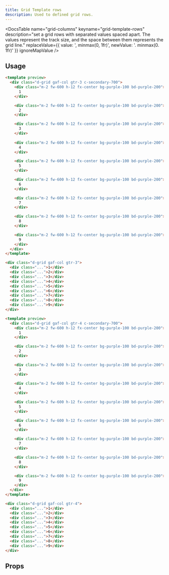 ```yaml
---
title: Grid Template rows
description: Used to defined grid rows.
---
```


<DocsTable
  name="grid-columns"
  keyname="grid-template-rows"
  description="set a grid rows with separated values spaced apart. The values represent the track size, and the space between them represents the grid line."
  replaceValue={{
    value: ', minmax(0, 1fr)',
    newValue: '. minmax(0. 1fr)'
  }}
  ignoreMapValue
/>

## Usage

```html rose
<template preview>
  <div class="d-grid gaf-col gtr-3 c-secondary-700">
    <div class="m-2 fw-600 h-12 fx-center bg-purple-100 bd-purple-200">
      1
    </div>

    <div class="m-2 fw-600 h-12 fx-center bg-purple-100 bd-purple-200">
      2
    </div>

    <div class="m-2 fw-600 h-12 fx-center bg-purple-100 bd-purple-200">
      3
    </div>
    
    <div class="m-2 fw-600 h-12 fx-center bg-purple-100 bd-purple-200">
      4
    </div>

    <div class="m-2 fw-600 h-12 fx-center bg-purple-100 bd-purple-200">
      5
    </div>

    <div class="m-2 fw-600 h-12 fx-center bg-purple-100 bd-purple-200">
      6
    </div>

    <div class="m-2 fw-600 h-12 fx-center bg-purple-100 bd-purple-200">
      7
    </div>

    <div class="m-2 fw-600 h-12 fx-center bg-purple-100 bd-purple-200">
      8
    </div>

    <div class="m-2 fw-600 h-12 fx-center bg-purple-100 bd-purple-200">
      9
    </div>
  </div>
</template>

<div class="d-grid gaf-col gtr-3">
  <div class="...">1</div>
  <div class="...">2</div>
  <div class="...">3</div>
  <div class="...">4</div>
  <div class="...">5</div>
  <div class="...">6</div>
  <div class="...">7</div>
  <div class="...">8</div>
  <div class="...">9</div>
</div>
```


```html rose
<template preview>
  <div class="d-grid gaf-col gtr-4 c-secondary-700">
    <div class="m-2 fw-600 h-12 fx-center bg-purple-100 bd-purple-200">
      1
    </div>

    <div class="m-2 fw-600 h-12 fx-center bg-purple-100 bd-purple-200">
      2
    </div>

    <div class="m-2 fw-600 h-12 fx-center bg-purple-100 bd-purple-200">
      3
    </div>
    
    <div class="m-2 fw-600 h-12 fx-center bg-purple-100 bd-purple-200">
      4
    </div>

    <div class="m-2 fw-600 h-12 fx-center bg-purple-100 bd-purple-200">
      5
    </div>

    <div class="m-2 fw-600 h-12 fx-center bg-purple-100 bd-purple-200">
      6
    </div>

    <div class="m-2 fw-600 h-12 fx-center bg-purple-100 bd-purple-200">
      7
    </div>

    <div class="m-2 fw-600 h-12 fx-center bg-purple-100 bd-purple-200">
      8
    </div>

    <div class="m-2 fw-600 h-12 fx-center bg-purple-100 bd-purple-200">
      9
    </div>
  </div>
</template>

<div class="d-grid gaf-col gtr-4">
  <div class="...">1</div>
  <div class="...">2</div>
  <div class="...">3</div>
  <div class="...">4</div>
  <div class="...">5</div>
  <div class="...">6</div>
  <div class="...">7</div>
  <div class="...">8</div>
  <div class="...">9</div>
</div>
```

## Props

<DocsTable
  name="grid-columns"
  keyname="grid-template-rows"
  type="props"
/>


